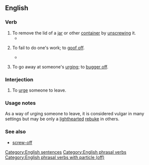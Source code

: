 ==English==

===Verb===
{{en-verb|head=[[screw]] [[off]]|screws off|screwing off|screwed off}}

# To remove the lid of a [[jar]] or other [[container]] by [[unscrewing]] it.
#* {{quote-book
|year=2004
|author=Cathy Myata
|title=Speaking rules!: Games and activities for creating effective speakers, presenters and storytellers
|page=52
|passage=Hold it in two hands and '''screw off''' the lid. Set the lid down. Inside are pickled onions.}}
# {{idiomatic|colloquial}} To fail to do one's work; to [[goof off]].
#* {{quote-book
|year=1878
|author=Robert White Stevens
|title=On the stowage of ships and their cargoes: with information regarding freights, charter parties, &c., &c.
|page=798
|passage=On account of the high rate of wages at Sydney, stevedores will not "'''screw off'''" now so willingly as they did formerly.}}
# {{idiomatic|colloquial}} To go away at someone's [[urging]]; to [[bugger off]].

===Interjection===
{{en-interj|head=[[screw]] [[off]]!}}

# {{idiomatic|dismissal}} To [[urge]] someone to leave.

===Usage notes===
As a way of urging someone to leave, it is considered vulgar in many settings but may be only a [[lighthearted]] [[rebuke]] in others.

===See also===
* [[screw-off]]

[[Category:English sentences]]
[[Category:English phrasal verbs]]
[[Category:English phrasal verbs with particle (off)]]